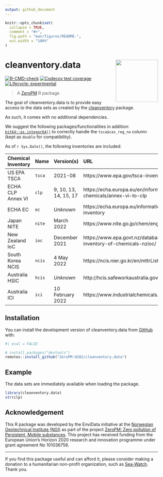 ```yaml
---
output: github_document
---
```


<!-- README.md is generated from README.Rmd. Please edit that file -->

```r
knitr::opts_chunk$set(
  collapse = TRUE,
  comment = "#>",
  fig.path = "man/figures/README-",
  out.width = "100%"
)
```

# cleanventory.data <img src="man/figures/logo.svg" align="right" height="139" />

<!-- badges: start -->
[![R-CMD-check](https://github.com/RaoulWolf/cleanventory.data/workflows/R-CMD-check/badge.svg)](https://github.com/RaoulWolf/cleanventory.data/actions)
[![Codecov test coverage](https://codecov.io/gh/RaoulWolf/cleanventory.data/branch/master/graph/badge.svg)](https://app.codecov.io/gh/RaoulWolf/cleanventory.data?branch=master)
[![Lifecycle: experimental](https://img.shields.io/badge/lifecycle-experimental-orange.svg)](https://lifecycle.r-lib.org/articles/stages.html#experimental)
<!-- badges: end -->

> A [ZeroPM](https://zeropm.eu/) R package

The goal of cleanventory.data is to provide easy access to the data sets as 
created by the [cleanventory](https://github.com/RaoulWolf/cleanventory) 
package. 

As such, it comes with no additional dependencies.

We suggest the following packages/functionalities in addition: 
[`bit64::as.integer64()`](https://cran.r-project.org/web/packages/bit64) to 
correctly handle the `tsca$cas_reg_no` column (kept as `double` for 
compatibility).

As of `r Sys.Date()`, the following inventories are included: 

| Chemical Inventory | Name   | Version(s)            | URL                                                                               |
|:------------------ |:------ |:--------------------- |:--------------------------------------------------------------------------------- |
| US EPA TSCA        | `tsca` | 2021-08               | https://www.epa.gov/tsca-inventory                                                |
| ECHA CLP Annex VI  | `clp`  | 9, 10, 13, 14, 15, 17 | https://echa.europa.eu/en/information-on-chemicals/annex-vi-to-clp                |
| ECHA EC            | `ec`   | *Unknown*             | https://echa.europa.eu/information-on-chemicals/ec-inventory                      |
| Japan NITE         | `nite` | March 2022            | https://www.nite.go.jp/chem/english/ghs/ghs_download.html                         |
| New Zealand IoC    | `ioc`  | December 2021         | https://www.epa.govt.nz/database-search/new-zealand-inventory-of-chemicals-nzioc/ |
| South Korea NCIS   | `ncis` | 4 May 2022            | https://ncis.nier.go.kr/en/mttrList.do                                            |
| Australia HSIC     | `hcis` | *Unknown*             | http://hcis.safeworkaustralia.gov.au/HazardousChemical                            |
| Australia ICI      | `ici`  | 10 February 2022      | https://www.industrialchemicals.gov.au/search-inventory                           |


## Installation

You can install the development version of cleanventory.data from 
[GitHub](https://github.com/) with:

```r
#| eval = FALSE

# install.packages("devtools")
remotes::install_github("ZeroPM-H202/cleanventory.data")
```


## Example

The data sets are immediately available when loading the package. 

```r
library(cleanventory.data)
str(clp)
```

## Acknowledgement

This R package was developed by the EnviData initiative at the 
[Norwegian Geotechnical Institute (NGI)](https://www.ngi.no/eng) as part of the 
project 
[ZeroPM: Zero pollution of Persistent, Mobile substances](https://zeropm.eu/). 
This project has received funding from the European Union's Horizon 2020 
research and innovation programme under grant agreement No 101036756.

---

If you find this package useful and can afford it, please consider making a 
donation to a humanitarian non-profit organization, such as 
[Sea-Watch](https://sea-watch.org/en/). Thank you. 
